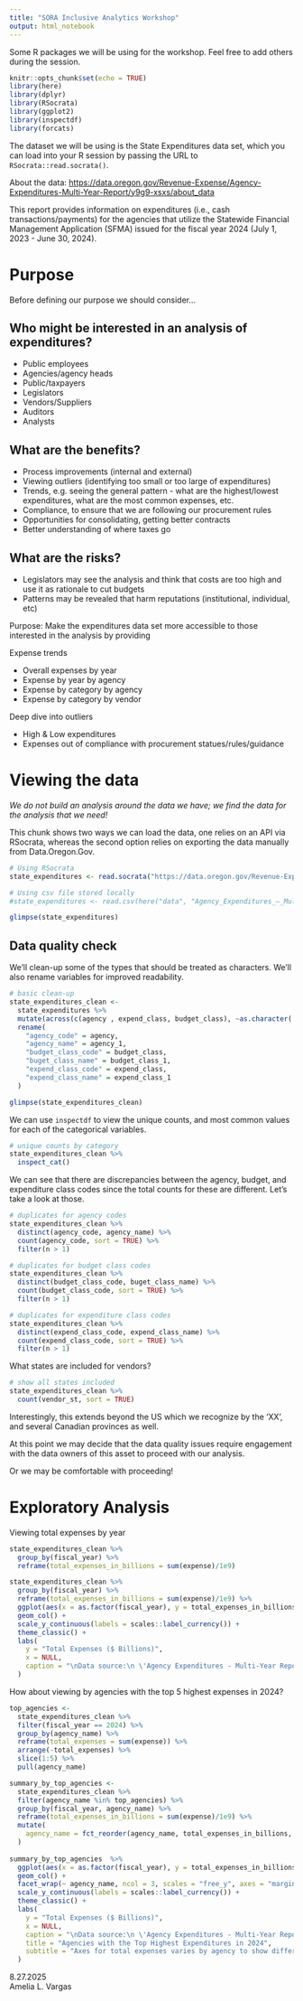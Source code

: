 ```yaml
---
title: "SORA Inclusive Analytics Workshop"
output: html_notebook
---
```


Some R packages we will be using for the workshop. Feel free to add others during the session. 

```r
knitr::opts_chunk$set(echo = TRUE)
library(here)
library(dplyr)
library(RSocrata)
library(ggplot2)
library(inspectdf)
library(forcats)
```

The dataset we will be using is the State Expenditures data set, which you can load into your R session by passing the URL to `RSocrata::read.socrata()`. 

About the data: 
<https://data.oregon.gov/Revenue-Expense/Agency-Expenditures-Multi-Year-Report/y9g9-xsxs/about_data>

This report provides information on expenditures (i.e., cash transactions/payments) for 
the agencies that utilize the Statewide Financial Management Application (SFMA) issued 
for the fiscal year 2024 (July 1, 2023 - June 30, 2024). 

# Purpose

Before defining our purpose we should consider... 

## Who might be interested in an analysis of expenditures? 

* Public employees  
* Agencies/agency heads  
* Public/taxpayers  
* Legislators  
* Vendors/Suppliers  
* Auditors  
* Analysts


## What are the benefits?

* Process improvements (internal and external)  
* Viewing outliers (identifying too small or too large of expenditures) 
* Trends, e.g. seeing the general pattern - what are the highest/lowest expenditures, what are the most common expenses, etc.
* Compliance, to ensure that we are following our procurement rules
* Opportunities for consolidating, getting better contracts
* Better understanding of where taxes go

## What are the risks? 

* Legislators may see the analysis and think that costs are too high and use it as rationale to cut budgets  
* Patterns may be revealed that harm reputations (institutional, individual, etc)

Purpose: 
Make the expenditures data set more accessible to those interested in the analysis by providing

Expense trends  

* Overall expenses by year  
* Expense by year by agency  
* Expense by category by agency  
* Expense by category by vendor  

Deep dive into outliers  

* High & Low expenditures  
* Expenses out of compliance with procurement statues/rules/guidance

# Viewing the data  

*We do not build an analysis around the data we have; we find the data for the analysis that we need!*

This chunk shows two ways we can load the data, one relies on an API via RSocrata, whereas the second option relies on exporting the data manually from 
Data.Oregon.Gov.

```r
# Using RSocrata
state_expenditures <- read.socrata("https://data.oregon.gov/Revenue-Expense/Agency-Expenditures-Multi-Year-Report/y9g9-xsxs")

# Using csv file stored locally
#state_expenditures <- read.csv(here("data", "Agency_Expenditures_–_Multi-Year_Report_20250827.csv"), stringsAsFactors = FALSE)

glimpse(state_expenditures)
```
## Data quality check

We'll clean-up some of the types that should be treated as characters. We'll also rename variables for improved readability.

```r
# basic clean-up
state_expenditures_clean <- 
  state_expenditures %>% 
  mutate(across(c(agency , expend_class, budget_class), ~as.character(.))) %>% 
  rename(
    "agency_code" = agency,
    "agency_name" = agency_1,
    "budget_class_code" = budget_class,
    "buget_class_name" = budget_class_1,
    "expend_class_code" = expend_class,
    "expend_class_name" = expend_class_1
  )

glimpse(state_expenditures_clean)
```
We can use `inspectdf` to view the unique counts, and most common values for each of the categorical variables. 

```r
# unique counts by category
state_expenditures_clean %>% 
  inspect_cat()
```

We can see that there are discrepancies between the agency, budget, and expenditure class codes since the total counts for these are different. 
Let's take a look at those. 

```r
# duplicates for agency codes
state_expenditures_clean %>% 
  distinct(agency_code, agency_name) %>% 
  count(agency_code, sort = TRUE) %>% 
  filter(n > 1)

# duplicates for budget class codes
state_expenditures_clean %>% 
  distinct(budget_class_code, buget_class_name) %>% 
  count(budget_class_code, sort = TRUE) %>% 
  filter(n > 1)

# duplicates for expenditure class codes
state_expenditures_clean %>% 
  distinct(expend_class_code, expend_class_name) %>% 
  count(expend_class_code, sort = TRUE) %>% 
  filter(n > 1)
```

What states are included for vendors?

```r
# show all states included
state_expenditures_clean %>% 
  count(vendor_st, sort = TRUE)
```
Interestingly, this extends beyond the US which we recognize by the 'XX', and several Canadian provinces as well. 

At this point we may decide that the data quality issues require engagement with the data owners of this asset to proceed with our analysis. 

Or we may be comfortable with proceeding!

# Exploratory Analysis

Viewing total expenses by year

```r
state_expenditures_clean %>% 
  group_by(fiscal_year) %>% 
  reframe(total_expenses_in_billions = sum(expense)/1e9)
```

```r
state_expenditures_clean %>% 
  group_by(fiscal_year) %>% 
  reframe(total_expenses_in_billions = sum(expense)/1e9) %>% 
  ggplot(aes(x = as.factor(fiscal_year), y = total_expenses_in_billions)) + 
  geom_col() +
  scale_y_continuous(labels = scales::label_currency()) +
  theme_classic() + 
  labs(
    y = "Total Expenses ($ Billions)", 
    x = NULL,
    caption = "\nData source:\n \'Agency Expenditures - Multi-Year Report\'\n As of December 17, 2024 from Data.Oregon.Gov"
  )
```


How about viewing by agencies with the top 5 highest expenses in 2024? 

```r
top_agencies <- 
  state_expenditures_clean %>% 
  filter(fiscal_year == 2024) %>% 
  group_by(agency_name) %>% 
  reframe(total_expenses = sum(expense)) %>% 
  arrange(-total_expenses) %>% 
  slice(1:5) %>% 
  pull(agency_name)

summary_by_top_agencies <- 
  state_expenditures_clean %>% 
  filter(agency_name %in% top_agencies) %>% 
  group_by(fiscal_year, agency_name) %>% 
  reframe(total_expenses_in_billions = sum(expense)/1e9) %>% 
  mutate(
    agency_name = fct_reorder(agency_name, total_expenses_in_billions, .desc = TRUE)
  )
  
summary_by_top_agencies  %>% 
  ggplot(aes(x = as.factor(fiscal_year), y = total_expenses_in_billions, group = agency_name)) + 
  geom_col() +
  facet_wrap(~ agency_name, ncol = 3, scales = "free_y", axes = "margins") + 
  scale_y_continuous(labels = scales::label_currency()) +
  theme_classic() + 
  labs(
    y = "Total Expenses ($ Billions)", 
    x = NULL,
    caption = "\nData source:\n \'Agency Expenditures - Multi-Year Report\'\n As of December 17, 2024 from Data.Oregon.Gov",
    title = "Agencies with the Top Highest Expenditures in 2024",
    subtitle = "Axes for total expenses varies by agency to show differences in scale."
  )
```

8.27.2025  
Amelia L. Vargas